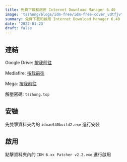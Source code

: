 ```yaml
---
title: 免費下載和啟用 Internet Download Manager 6.40
image: 'tszhong/blogs/idm-free/idm-free-cover_vdtfjv'
summary: 免費下載和啟用 Internet Download Manager 6.40
date: '2022-01-23'
draft: false
---
```


## 連結

Google Drive: [按我前往](https://drive.google.com/file/d/1VFjkRdTsGdfN1gl50jzCrwcG8fOToBFT/view?usp=sharing)

Mediafire: [按我前往](https://www.mediafire.com/file/refjmfxnwrl5gf2/idm.6.40.2.rar/file)

Mega: [按我前往](https://mega.nz/file/4rp0gZ6a#ojfVmY8FA9u3Q4p8N_5ZoGamfrp9fUnYtVTCrfB1lvg)

解壓密碼: `tszhong.top`

## 安裝

先雙擊資料夾內的 `idman640build2.exe` 進行安裝

<CloudinaryImg
  mdx
  publicId="tszhong/blogs/idm-free/idm-free-1_tbbgwl"
  width={1400}
  height={900}
  alt="Free download and activate IDM for free"
/>

<CloudinaryImg
  mdx
  publicId="tszhong/blogs/idm-free/idm-free-2_ahgg0t"
  width={1400}
  height={900}
  alt="Free download and activate IDM for free"
/>

<CloudinaryImg
  mdx
  publicId="tszhong/blogs/idm-free/idm-free-3_pzpiq2"
  width={1400}
  height={900}
  alt="Free download and activate IDM for free"
/>

<CloudinaryImg
  mdx
  publicId="tszhong/blogs/idm-free/idm-free-4_octhpz"
  width={1400}
  height={900}
  alt="Free download and activate IDM for free"
/>

<CloudinaryImg
  mdx
  publicId="tszhong/blogs/idm-free/idm-free-5_l7ccxb"
  width={1400}
  height={900}
  alt="Free download and activate IDM for free"
/>

## 啟用

點擊資料夾內的 `IDM 6.xx Patcher v2.2.exe` 進行啟用

<CloudinaryImg
  mdx
  publicId="tszhong/blogs/idm-free/idm-free-6_ybufdi"
  width={1400}
  height={900}
  alt="Free download and activate IDM for free"
/>

<CloudinaryImg
  mdx
  publicId="tszhong/blogs/idm-free/idm-free-7_zx7ukd"
  width={1400}
  height={900}
  alt="Free download and activate IDM for free"
/>

<CloudinaryImg
  mdx
  publicId="tszhong/blogs/idm-free/idm-free-8_xgwl5v"
  width={1400}
  height={900}
  alt="Free download and activate IDM for free"
/>
